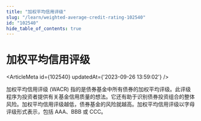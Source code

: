 ```yaml
---
title: "加权平均信用评级"
slug: "/learn/weighted-average-credit-rating-102540"
id: "102540"
hide_table_of_contents: true
---
```



# 加权平均信用评级

<ArticleMeta id={102540} updatedAt={'2023-09-26 13:59:02'} />
<div className='border-solid border-b border-t-0 my-4 border-[var(--ifm-color-gray-300)]' />

加权平均信用评级 (WACR) 指的是债券基金中所有债券的加权平均评级。此评级程序为投资者提供有关基金信用质量的想法。它还有助于识别债券投资组合的整体风险。加权平均信用评级越低，债券基金的风险就越高。加权平均信用评级以字母评级形式表示，包括 AAA、BBB 或 CCC。
